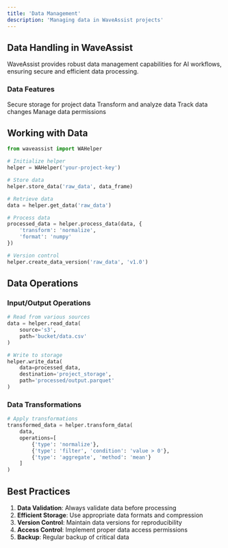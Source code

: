```yaml
---
title: 'Data Management'
description: 'Managing data in WaveAssist projects'
---
```


## Data Handling in WaveAssist

WaveAssist provides robust data management capabilities for AI workflows, ensuring secure and efficient data processing.

### Data Features

<CardGroup>
  <Card title="Data Storage" icon="database">
    Secure storage for project data
  </Card>
  <Card title="Data Processing" icon="gears">
    Transform and analyze data
  </Card>
  <Card title="Data Versioning" icon="code-branch">
    Track data changes
  </Card>
  <Card title="Access Control" icon="lock">
    Manage data permissions
  </Card>
</CardGroup>

## Working with Data

```python
from waveassist import WAHelper

# Initialize helper
helper = WAHelper('your-project-key')

# Store data
helper.store_data('raw_data', data_frame)

# Retrieve data
data = helper.get_data('raw_data')

# Process data
processed_data = helper.process_data(data, {
    'transform': 'normalize',
    'format': 'numpy'
})

# Version control
helper.create_data_version('raw_data', 'v1.0')
```

## Data Operations

### Input/Output Operations
```python
# Read from various sources
data = helper.read_data(
    source='s3',
    path='bucket/data.csv'
)

# Write to storage
helper.write_data(
    data=processed_data,
    destination='project_storage',
    path='processed/output.parquet'
)
```

### Data Transformations
```python
# Apply transformations
transformed_data = helper.transform_data(
    data,
    operations=[
        {'type': 'normalize'},
        {'type': 'filter', 'condition': 'value > 0'},
        {'type': 'aggregate', 'method': 'mean'}
    ]
)
```

## Best Practices

1. **Data Validation**: Always validate data before processing
2. **Efficient Storage**: Use appropriate data formats and compression
3. **Version Control**: Maintain data versions for reproducibility
4. **Access Control**: Implement proper data access permissions
5. **Backup**: Regular backup of critical data

